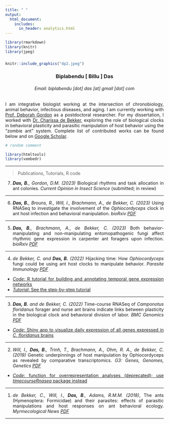 ```yaml
---
title: " "
output: 
  html_document:
    includes:
      in_header: analytics.html
---
```



```r
library(rmarkdown)
library(knitr)
library(jpeg)
```

###
###
```r
knitr::include_graphics("dp2.jpeg")
```

<h3 style="text-align: center;" markdown="1">Biplabendu [ Billu ] Das</h3>     

<h6 style="text-align: center;" markdown="1">Email: biplabendu [dot] das [at] gmail [dot] com</h6>     
       
### 

I am integrative biologist working at the intersection of chronobiology, animal behavior, infectious diseases, and aging. I am currently working with [Prof. Deborah Gordon](http://web.stanford.edu/~dmgordon/index.html) as a postdoctoral researcher. For my dissertation, I worked with [Dr. Charissa de Bekker](http://sciences.ucf.edu/biology/debekkerlab/), exploring the role of biological clocks in behavioral plasticity and parasitic manipulation of host behavior using the "zombie ant" system. Complete list of contributed works can be found below and on [Google Scholar](https://scholar.google.co.in/citations?user=Xrx37IoAAAAJ).

<style>
body {text-align: justify}
</style>

<script type='text/javascript' src='https://d1bxh8uas1mnw7.cloudfront.net/assets/embed.js'></script>

```r
# random comment

library(htmltools)
library(vembedr)

```

----------------------------------

> Publications, Tutorials, R code


7. _**Das, B.**, Gordon, D.M. (2023)_ Biological rhythms and task allocation in ant colonies. _Current Opinion in Insect Science_ (submitted; in review)

----------------------------------

6. _**Das, B.**, Brouns, R., Will, I., Brachmann, A., de Bekker, C. (2023)_ Using RNASeq to investigate the involvement of the _Ophiocordyceps_ clock in ant host infection and behavioral manipulation. _bioRxiv_ [*PDF*](https://www.biorxiv.org/content/10.1101/2023.01.20.524843v2.abstract)
<div class='altmetric-embed' data-badge-popover="right" data-badge-type='medium-bar' data-doi="10.1101/2023.01.20.524843"></div>

----------------------------------

5. _**Das, B.**, Brachmann, A., de Bekker, C. (2023)_ Both behavior-manipulating and non-manipulating entomopathogenic fungi affect rhythmic gene expression in carpenter ant foragers upon infection. _bioRxiv_ [*PDF*](https://www.biorxiv.org/content/10.1101/2023.01.19.524837v2.abstract)
<div class='altmetric-embed' data-badge-popover="right" data-badge-type='medium-bar' data-doi="10.1101/2023.01.19.524837"></div>

----------------------------------

4. _de Bekker, C. and **Das, B.** (2022)_ Hijacking time: How _Ophiocordyceps_ fungi could be using ant host clocks to manipulate behavior. _Parasite Immunology_ [*PDF*](https://doi.org/10.1111/pim.12909)
<div class='altmetric-embed' data-badge-popover="right" data-badge-type='medium-bar' data-doi="10.1111/pim.12909"></div>

- [*Code*: R tutorial for building and annotating temporal gene expression networks](https://github.com/biplabendu/deBekker_and_Das_2021/blob/master/scripts/methods_tutorial_wgcna_cflo_ophio_22Oct21.Rmd)
- [*Tutorial*: See the step-by-step tutorial](https://github.com/biplabendu/deBekker_and_Das_2021/blob/master/manuscript/pim12909-sup-0001-supinfo.pdf)

----------------------------------

3. _**Das, B.** and de Bekker, C. (2022)_ Time-course RNASeq of _Camponotus floridanus_ forager and nurse
ant brains indicate links between plasticity in the biological clock and behavioral division of labor. _BMC Genomics_ [*PDF*](https://rdcu.be/cHq80)  
<div class='altmetric-embed' data-badge-popover="right" data-badge-type='medium-bar' data-doi="10.1186/s12864-021-08282-x"></div>
    
- [*Code*: Shiny app to visualize daily expression of all genes expressed in *C. floridanus* brains](https://biplabendu.shinyapps.io/CFlo_Daily_Gene_Expression/)

----------------------------------

2. _Will, I., **Das, B.**, Trinh, T., Brachmann, A., Ohm, R. A., de Bekker, C. (2019)_ Genetic underpinnings of host manipulation by Ophiocordyceps as revealed by comparative transcriptomics. _G3: Genes, Genomes, Genetics_ [*PDF*](https://academic.oup.com/g3journal/article/10/7/2275/6026297)  
<div class='altmetric-embed' data-badge-popover="right" data-badge-type='medium-bar' data-doi="10.1534/g3.120.401290"></div>
    
- [*Code*: function for overrepresentation analyses (deprecated); use _timecourseRnaseq_ package instead](https://github.com/biplabendu/Will_et_al_2020)

----------------------------------

1. _de Bekker, C., Will, I., **Das, B**., Adams, R.M.M. (2018)_, The ants (Hymenoptera: Formicidae) and their parasites: effects of parasitic manipulations and host responses on ant behavioral ecology. _Myrmecological News_ [*PDF*](https://myrmecologicalnews.org/cms/index.php?option=com_content&view=category&id=1528&Itemid=425)

----------------------------------

